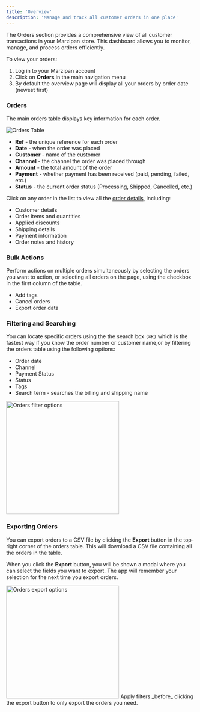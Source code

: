 ```yaml
---
title: 'Overview'
description: 'Manage and track all customer orders in one place'
---
```


The Orders section provides a comprehensive view of all customer transactions in your Marzipan store. This dashboard allows you to monitor, manage, and process orders efficiently.

To view your orders:

1. Log in to your Marzipan account
2. Click on **Orders** in the main navigation menu
3. By default the overview page will display all your orders by order date (newest first)

### Orders

The main orders table displays key information for each order.

<Frame>
<img src="https://marzipan-cloud.b-cdn.net/0/docs/orders/orders-table.png" alt="Orders Table" />
</Frame>

- **Ref** - the unique reference for each order
- **Date** - when the order was placed
- **Customer** - name of the customer
- **Channel** - the channel the order was placed through
- **Amount** - the total amount of the order
- **Payment** - whether payment has been received (paid, pending, failed, etc.)
- **Status** - the current order status (Processing, Shipped, Cancelled, etc.)

Click on any order in the list to view all the [order details](/orders/details), including:

- Customer details
- Order items and quantities
- Applied discounts
- Shipping details
- Payment information
- Order notes and history

### Bulk Actions

Perform actions on multiple orders simultaneously by selecting the orders you want to action, or selecting all orders on the page, using the checkbox in the first column of the table.

- Add tags
- Cancel orders
- Export order data

### Filtering and Searching

You can locate specific orders using the the search box `(⌘K)` which is the fastest way if you know the order number or customer name,or by filtering the orders table using the following options:


- Order date
- Channel
- Payment Status
- Status
- Tags
- Search term - searches the billing and shipping name

<Frame>
<img width="300" noZoom src="https://marzipan-cloud.b-cdn.net/0/docs/orders/order-filter.png" alt="Orders filter options" />
</Frame>

### Exporting Orders

You can export orders to a CSV file by clicking the **Export** button in the top-right corner of the orders table. This will download a CSV file containing all the orders in the table.

When you click the **Export** button, you will be shown a modal where you can select the fields you want to export. The app will remember your selection for the next time you export orders.

<Frame>
<img width="300" noZoom src="https://marzipan-cloud.b-cdn.net/0/docs/orders/order-export.png" alt="Orders export options" />
</Frame>

<Tip>
Apply filters _before_ clicking the export button to only export the orders you need.
</Tip>
